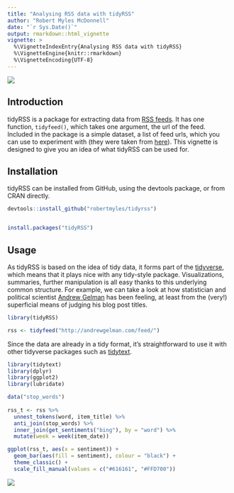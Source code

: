 ```yaml
---
title: "Analysing RSS data with tidyRSS"
author: "Robert Myles McDonnell"
date: "`r Sys.Date()`"
output: rmarkdown::html_vignette
vignette: >
  %\VignetteIndexEntry{Analysing RSS data with tidyRSS}
  %\VignetteEngine{knitr::rmarkdown}
  %\VignetteEncoding{UTF-8}
---
```


![](http://i.imgur.com/IOIt96l.png)

## Introduction  

tidyRSS is a package for extracting data from [RSS feeds](https://en.wikipedia.org/wiki/RSS). It has one function, `tidyfeed()`, which takes one argument, the url of the feed. Included in the package is a simple dataset, a list of feed urls, which you can use to experiment with (they were taken from [here](https://raw.githubusercontent.com/DataWookie/feedeR/master/tests/testthat/test-feeds.txt)). This vignette is designed to give you an idea of what tidyRSS can be used for.  

## Installation

tidyRSS can be installed from GitHub, using the devtools package, or from CRAN directly.

```r

devtools::install_github("robertmyles/tidyrss")


install.packages("tidyRSS")

```


## Usage 

As tidyRSS is based on the idea of tidy data, it forms part of the [tidyverse](http://tidyverse.org/), which means that it plays nice with any tidy-style package. Visualizations, summaries, further manipulation is all easy thanks to this underlying common structure. For example, we can take a look at how statistician and political scientist [Andrew Gelman](http://andrewgelman.com/) has been feeling, at least from the (very!) superficial means of judging his blog post titles.  

```r
library(tidyRSS)

rss <- tidyfeed("http://andrewgelman.com/feed/") 

```

Since the data are already in a tidy format, it's straightforward to use it with other tidyverse packages such as [tidytext](https://github.com/juliasilge/tidytext).  

```r
library(tidytext)
library(dplyr)
library(ggplot2)
library(lubridate)

data("stop_words")
  
rss_t <- rss %>%
  unnest_tokens(word, item_title) %>% 
  anti_join(stop_words) %>% 
  inner_join(get_sentiments("bing"), by = "word") %>% 
  mutate(week = week(item_date))

ggplot(rss_t, aes(x = sentiment)) +
  geom_bar(aes(fill = sentiment), colour = "black") +
  theme_classic() +
  scale_fill_manual(values = c("#616161", "#FFD700"))
```

![](http://i.imgur.com/Y7c9sI9.png)
